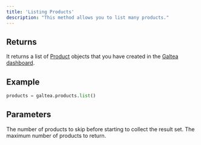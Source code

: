 ```yaml
---
title: 'Listing Products'
description: "This method allows you to list many products."
---
```


## Returns
It returns a list of [Product](/concepts/product) objects that you have created in the [Galtea dashboard](https://platform.galtea.ai/). 

## Example
```python
products = galtea.products.list()
```

## Parameters
<ResponseField name="offset" type="int">
  The number of products to skip before starting to collect the result set.
</ResponseField>

<ResponseField name="limit" type="int">
  The maximum number of products to return.
</ResponseField>